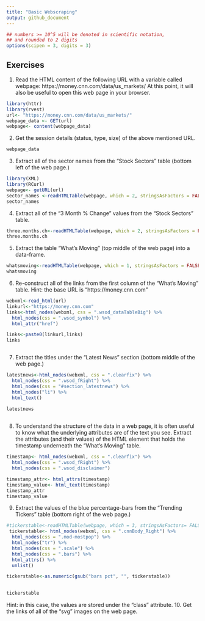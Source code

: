 ```yaml
---
title: "Basic Webscraping"
output: github_document
---
```


<style type="text/css">
.table {

    width: 80%;
    margin-left:10%; 
    margin-right:10%;
}
</style>
```r
## numbers >= 10^5 will be denoted in scientific notation,
## and rounded to 2 digits
options(scipen = 3, digits = 3)
```



## Exercises

1. Read the HTML content of the following URL with a variable called webpage: https://money.cnn.com/data/us_markets/ At this point, it will also be useful to open this web page in your browser.
```r
library(httr)
library(rvest)
url<- "https://money.cnn.com/data/us_markets/"
webpage_data <- GET(url)
webpage<- content(webpage_data)
```

2. Get the session details (status, type, size) of the above mentioned URL.
```r
webpage_data
```

3. Extract all of the sector names from the “Stock Sectors” table (bottom left of the web page.)
```r
library(XML)
library(RCurl)
webpage<- getURL(url)
sector_names <-readHTMLTable(webpage, which = 2, stringsAsFactors = FALSE )[,1]
sector_names
```

4. Extract all of the “3 Month % Change” values from the “Stock Sectors” table.
```r
three.months.ch<-readHTMLTable(webpage, which = 2, stringsAsFactors = FALSE )[,2]
three.months.ch
```

5. Extract the table “What’s Moving” (top middle of the web page) into a data-frame.
```r
whatsmoving<-readHTMLTable(webpage, which = 1, stringsAsFactors = FALSE)
whatsmoving
```

6. Re-construct all of the links from the first column of the “What’s Moving” table.
Hint: the base URL is “https://money.cnn.com”
```r
webxml<-read_html(url)
linkurl<-"https://money.cnn.com"
links<-html_nodes(webxml, css = ".wsod_dataTableBig") %>%
  html_nodes(css = ".wsod_symbol") %>%
  html_attr("href") 

links<-paste0(linkurl,links)
links



```

7. Extract the titles under the “Latest News” section (bottom middle of the web page.)
```r
latestnews<-html_nodes(webxml, css = ".clearfix") %>%
  html_nodes(css = ".wsod_fRight") %>%
  html_nodes(css = "#section_latestnews") %>%
  html_nodes("li") %>%
  html_text()

latestnews
  
```

8. To understand the structure of the data in a web page, it is often useful to know what the underlying attributes are of the text you see.
Extract the attributes (and their values) of the HTML element that holds the timestamp underneath the “What’s Moving” table.
```r
timestamp<- html_nodes(webxml, css = ".clearfix") %>%
  html_nodes(css = ".wsod_fRight") %>%
  html_nodes(css = ".wsod_disclaimer")

timestamp_attr<- html_attrs(timestamp)
timestamp_value<- html_text(timestamp)
timestamp_attr
timestamp_value
```

9. Extract the values of the blue percentage-bars from the “Trending Tickers” table (bottom right of the web page.)
```r
#tickerstable<-readHTMLTable(webpage, which = 3, stringsAsFactors= FALSE) %>%
 tickerstable<- html_nodes(webxml, css = ".cnnBody_Right") %>%
  html_nodes(css = ".mod-mostpop") %>%
  html_nodes("tr") %>%
  html_nodes(css = ".scale") %>%
  html_nodes(css = ".bars") %>%
  html_attrs() %>%
  unlist()

tickerstable<-as.numeric(gsub("bars pct", "", tickerstable))
  

tickerstable
```

Hint: in this case, the values are stored under the “class” attribute.
10. Get the links of all of the “svg” images on the web page.
